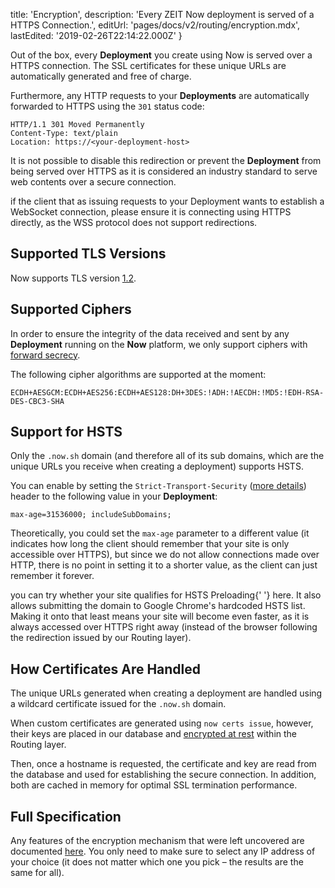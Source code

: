 
  title: 'Encryption',
  description: 'Every ZEIT Now deployment is served of a HTTPS Connection.',
  editUrl: 'pages/docs/v2/routing/encryption.mdx',
  lastEdited: '2019-02-26T22:14:22.000Z'
}

Out of the box, every **Deployment** you create using Now is served over a HTTPS connection. The SSL certificates for these unique URLs are automatically generated and free of charge.

Furthermore, any HTTP requests to your **Deployments** are automatically forwarded to HTTPS using the `301` status code:

```
HTTP/1.1 301 Moved Permanently
Content-Type: text/plain
Location: https://<your-deployment-host>
```

It is not possible to disable this redirection or prevent the **Deployment** from being served over HTTPS as it is considered an industry standard to serve web contents over a secure connection.

<Note>
  if the client that as issuing requests to your <P.B>Deployment</P.B> wants to
  establish a WebSocket connection, please ensure it is connecting using HTTPS
  directly, as the WSS protocol does not support redirections.
</Note>

## Supported TLS Versions

Now supports TLS version [1.2](https://en.wikipedia.org/wiki/Transport_Layer_Security#TLS_1.2).

## Supported Ciphers

In order to ensure the integrity of the data received and sent by any **Deployment** running on the **Now** platform, we only support ciphers with [forward secrecy](https://en.wikipedia.org/wiki/Forward_secrecy).

The following cipher algorithms are supported at the moment:

```
ECDH+AESGCM:ECDH+AES256:ECDH+AES128:DH+3DES:!ADH:!AECDH:!MD5:!EDH-RSA-DES-CBC3-SHA
```

## Support for HSTS

Only the `.now.sh` domain (and therefore all of its sub domains, which are the unique URLs you receive when creating a deployment) supports HSTS.

You can enable by setting the `Strict-Transport-Security` ([more details](https://developer.mozilla.org/en-US/docs/Web/HTTP/Headers/Strict-Transport-Security)) header to the following value in your **Deployment**:

```
max-age=31536000; includeSubDomains;
```

Theoretically, you could set the `max-age` parameter to a different value (it indicates how long the client should remember that your site is only accessible over HTTPS), but since we do not allow connections made over HTTP, there is no point in setting it to a shorter value, as the client can just remember it forever.

<Note>
  you can try whether your site qualifies for HSTS Preloading{' '}
  <GenericLink href="https://hstspreload.org/">here</GenericLink>. It also
  allows submitting the domain to Google Chrome's hardcoded HSTS list. Making it
  onto that least means your site will become even faster, as it is always
  accessed over HTTPS right away (instead of the browser following the
  redirection issued by our <P.B>Routing</P.B> layer).
</Note>

## How Certificates Are Handled

The unique URLs generated when creating a deployment are handled using a wildcard certificate issued for the `.now.sh` domain.

When custom certificates are generated using `now certs issue`, however, their keys are placed in our database and [encrypted at rest](https://en.wikipedia.org/wiki/Data_at_rest#Encryption) within the Routing layer.

Then, once a hostname is requested, the certificate and key are read from the database and used for establishing the secure connection. In addition, both are cached in memory for optimal SSL termination performance.

## Full Specification

Any features of the encryption mechanism that were left uncovered are documented [here](https://www.ssllabs.com/ssltest/analyze.html?d=zeit.co). You only need to make sure to select any IP address of your choice (it does not matter which one you pick – the results are the same for all).


